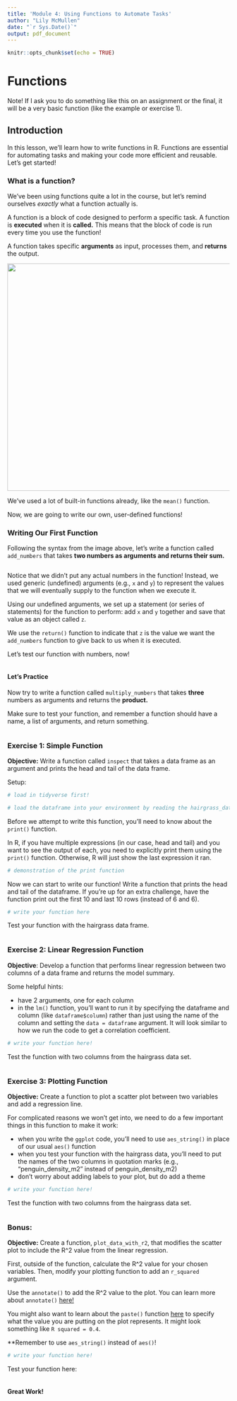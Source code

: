```yaml
---
title: 'Module 4: Using Functions to Automate Tasks'
author: "Lily McMullen"
date: "`r Sys.Date()`"
output: pdf_document
---
```


```r
knitr::opts_chunk$set(echo = TRUE)
```

# Functions

Note! If I ask you to do something like this on an assignment or the final, it will be a very basic function (like the example or exercise 1).

## Introduction

In this lesson, we'll learn how to write functions in R. Functions are essential for automating tasks and making your code more efficient and reusable. Let's get started!

### What is a function?

We've been using functions quite a lot in the course, but let's remind ourselves *exactly* what a function actually is.

A function is a block of code designed to perform a specific task. A function is **executed** when it is **called.** This means that the block of code is run every time you use the function!

A function takes specific **arguments** as input, processes them, and **returns** the output.

![](https://www.learnbyexample.org/wp-content/uploads/r/r-function-syntax.png){width="515"}

We've used a lot of built-in functions already, like the `mean()` function.

Now, we are going to write our own, user-defined functions!

### Writing Our First Function

Following the syntax from the image above, let's write a function called `add_numbers` that takes **two numbers as arguments and returns their sum.**

```r

```

Notice that we didn't put any actual numbers in the function! Instead, we used generic (undefined) arguments (e.g., `x` and `y`) to represent the values that we will eventually supply to the function when we execute it.

Using our undefined arguments, we set up a statement (or series of statements) for the function to perform: add `x` and `y` together and save that value as an object called `z`.

We use the `return()` function to indicate that `z` is the value we want the `add_numbers` function to give back to us when it is executed.

Let's test our function with numbers, now!

```r

```

#### Let's Practice

Now try to write a function called `multiply_numbers` that takes **three** numbers as arguments and returns the **product.**

Make sure to test your function, and remember a function should have a name, a list of arguments, and return something.

```r

```

### Exercise 1: Simple Function

**Objective:** Write a function called `inspect` that takes a data frame as an argument and prints the head and tail of the data frame.

Setup:

```r
# load in tidyverse first!

```

```r
# load the dataframe into your environment by reading the hairgrass_data.csv file

```

Before we attempt to write this function, you'll need to know about the `print()` function.

In R, if you have multiple expressions (in our case, head and tail) and you want to see the output of each, you need to explicitly print them using the `print()` function. Otherwise, R will just show the last expression it ran.

```r
# demonstration of the print function

```

Now we can start to write our function! Write a function that prints the head and tail of the dataframe. If you're up for an extra challenge, have the function print out the first 10 and last 10 rows (instead of 6 and 6).

```r
# write your function here

```

Test your function with the hairgrass data frame.

```r

```

### Exercise 2: Linear Regression Function

**Objective**: Develop a function that performs linear regression between two columns of a data frame and returns the model summary.

Some helpful hints:

-   have 2 arguments, one for each column
-   in the `lm()` function, you'll want to run it by specifying the dataframe and column (like `dataframe$column`) rather than just using the name of the column and setting the `data = dataframe` argument. It will look similar to how we run the code to get a correlation coefficient.

```r
# write your function here!

```

Test the function with two columns from the hairgrass data set.

```r

```

### Exercise 3: Plotting Function

**Objective:** Create a function to plot a scatter plot between two variables and add a regression line.

For complicated reasons we won't get into, we need to do a few important things in this function to make it work:

-   when you write the `ggplot` code, you'll need to use `aes_string()` in place of our usual `aes()` function
-   when you test your function with the hairgrass data, you'll need to put the names of the two columns in quotation marks (e.g., "penguin_density_m2" instead of penguin_density_m2)
-   don't worry about adding labels to your plot, but do add a theme

```r
# write your function here!

```

Test the function with two columns from the hairgrass data set.

```r

```

### Bonus:

**Objective:** Create a function, `plot_data_with_r2`, that modifies the scatter plot to include the R\^2 value from the linear regression.

First, outside of the function, calculate the R\^2 value for your chosen variables. Then, modify your plotting function to add an `r_squared` argument.

Use the `annotate()` to add the R\^2 value to the plot. You can learn more about `annotate()` [here!](https://ggplot2.tidyverse.org/reference/annotate.html)

You might also want to learn about the `paste()` function [here](https://www.educative.io/answers/what-is-the-paste-function-in-r) to specify what the value you are putting on the plot represents. It might look something like `R squared = 0.4`.

\*\*Remember to use `aes_string()` instead of `aes()`!

```r
# write your function here!


```

Test your function here:

```r

```

#### Great Work!
